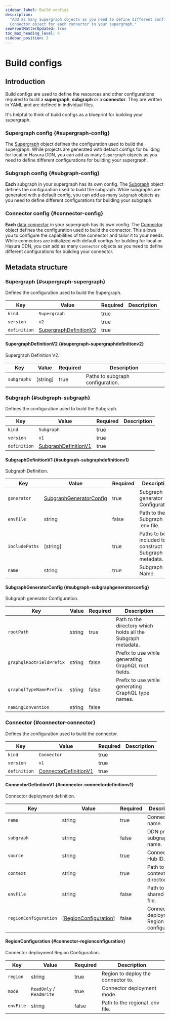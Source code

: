 ```yaml
---
sidebar_label: Build configs
description:
  "Add as many Supergraph objects as you need to define different configurations for building your supergraph and a
  Connector object for each connector in your supergraph."
seoFrontMatterUpdated: true
toc_max_heading_level: 4
sidebar_position: 3
---
```


# Build configs

## Introduction

Build configs are used to define the resources and other configurations required to build a **supergraph**, **subgraph**
or a **connector**. They are written in YAML and are defined in individual files.

It's helpful to think of build configs as a blueprint for building your supergraph.

### Supergraph config {#supergraph-config}

The [Supergraph](#supergraph-supergraph) object defines the configuration used to build the supergraph. While projects
are generated with default configs for building for local or Hasura DDN, you can add as many `Supergraph` objects as you
need to define different configurations for building your supergraph.

### Subgraph config {#subgraph-config}

**Each** subgraph in your supergraph has its own config. The [Subgraph](#subgraph-subgraph) object defines the
configuration used to build the subgraph. While subgraphs are generated with a default config, you can add as many
`Subgraph` objects as you need to define different configurations for building your subgraph.

### Connector config {#connector-config}

**Each** [data connector](/connectors/overview.mdx) in your supergraph has its own config. The
[Connector](#connector-connector) object defines the configuration used to build the connector. This allows you to
configure the capabilities of the connector and tailor it to your needs. While connectors are initialized with default
configs for building for local or Hasura DDN, you can add as many `Connector` objects as you need to define different
configurations for building your connector.

## Metadata structure

### Supergraph {#supergraph-supergraph}

Defines the configuration used to build the Supergraph.

| Key          | Value                                                        | Required | Description |
| ------------ | ------------------------------------------------------------ | -------- | ----------- |
| `kind`       | `Supergraph`                                                 | true     |             |
| `version`    | `v2`                                                         | true     |             |
| `definition` | [SupergraphDefinitionV2](#supergraph-supergraphdefinitionv2) | true     |             |

#### SupergraphDefinitionV2 {#supergraph-supergraphdefinitionv2}

Supergraph Definition V2.

| Key         | Value    | Required | Description                      |
| ----------- | -------- | -------- | -------------------------------- |
| `subgraphs` | [string] | true     | Paths to subgraph configuration. |

### Subgraph {#subgraph-subgraph}

Defines the configuration used to build the Subgraph.

| Key          | Value                                                  | Required | Description |
| ------------ | ------------------------------------------------------ | -------- | ----------- |
| `kind`       | `Subgraph`                                             | true     |             |
| `version`    | `v1`                                                   | true     |             |
| `definition` | [SubgraphDefinitionV1](#subgraph-subgraphdefinitionv1) | true     |             |

#### SubgraphDefinitionV1 {#subgraph-subgraphdefinitionv1}

Subgraph Definition.

| Key            | Value                                                        | Required | Description                                          |
| -------------- | ------------------------------------------------------------ | -------- | ---------------------------------------------------- |
| `generator`    | [SubgraphGeneratorConfig](#subgraph-subgraphgeneratorconfig) | true     | Subgraph generator Configuration.                    |
| `envFile`      | string                                                       | false    | Path to the Subgraph .env file.                      |
| `includePaths` | [string]                                                     | true     | Paths to be included to construct Subgraph metadata. |
| `name`         | string                                                       | true     | Subgraph Name.                                       |

#### SubgraphGeneratorConfig {#subgraph-subgraphgeneratorconfig}

Subgraph generator Configuration.

| Key                      | Value  | Required | Description                                                  |
| ------------------------ | ------ | -------- | ------------------------------------------------------------ |
| `rootPath`               | string | true     | Path to the directory which holds all the Subgraph metadata. |
| `graphqlRootFieldPrefix` | string | false    | Prefix to use while generating GraphQL root fields.          |
| `graphqlTypeNamePrefix`  | string | false    | Prefix to use while generating GraphQL type names.           |
| `namingConvention`       | string | false    |                                                              |

### Connector {#connector-connector}

Defines the configuration used to build the connector.

| Key          | Value                                                     | Required | Description |
| ------------ | --------------------------------------------------------- | -------- | ----------- |
| `kind`       | `Connector`                                               | true     |             |
| `version`    | `v1`                                                      | true     |             |
| `definition` | [ConnectorDefinitionV1](#connector-connectordefinitionv1) | true     |             |

#### ConnectorDefinitionV1 {#connector-connectordefinitionv1}

Connector deployment definition.

| Key                   | Value                                                   | Required | Description                               |
| --------------------- | ------------------------------------------------------- | -------- | ----------------------------------------- |
| `name`                | string                                                  | true     | Connector name.                           |
| `subgraph`            | string                                                  | false    | DDN project subgraph name.                |
| `source`              | string                                                  | true     | Connector Hub ID.                         |
| `context`             | string                                                  | true     | Path to the context directory.            |
| `envFile`             | string                                                  | false    | Path to the shared .env file.             |
| `regionConfiguration` | [[RegionConfiguration](#connector-regionconfiguration)] | false    | Connector deployment Region configuration |

#### RegionConfiguration {#connector-regionconfiguration}

Connector deployment Region Configuration.

| Key       | Value                    | Required | Description                        |
| --------- | ------------------------ | -------- | ---------------------------------- |
| `region`  | string                   | true     | Region to deploy the connector to. |
| `mode`    | `ReadOnly` / `ReadWrite` | true     | Connector deployment mode.         |
| `envFile` | string                   | false    | Path to the regional .env file.    |
